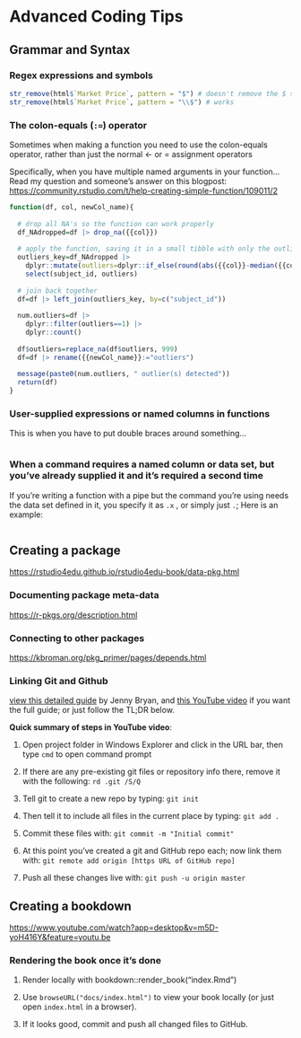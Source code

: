 # Advanced Coding Tips

## Grammar and Syntax

### Regex expressions and symbols

```r
str_remove(html$`Market Price`, pattern = "$") # doesn't remove the $ sign
str_remove(html$`Market Price`, pattern = "\\$") # works
```

### The colon-equals (`:=`) operator

Sometimes when making a function you need to use the colon-equals operator, rather than just the normal \<- or = assignment operators

Specifically, when you have multiple named arguments in your function...Read my question and someone's answer on this blogpost: <https://community.rstudio.com/t/help-creating-simple-function/109011/2>

```r
function(df, col, newCol_name){
  
  # drop all NA's so the function can work properly
  df_NAdropped=df |> drop_na({{col}})
  
  # apply the function, saving it in a small tibble with only the outlier column and a key to join by 
  outliers_key=df_NAdropped |> 
    dplyr::mutate(outliers=dplyr::if_else(round(abs({{col}}-median({{col}}))/(1.483*mad({{col}}, constant = 1)),2)>2.24,1,0)) |> 
    select(subject_id, outliers)
  
  # join back together
  df=df |> left_join(outliers_key, by=c("subject_id")) 
  
  num.outliers=df |> 
    dplyr::filter(outliers==1) |> 
    dplyr::count()
  
  df$outliers=replace_na(df$outliers, 999)
  df=df |> rename({{newCol_name}}:="outliers")
  
  message(paste0(num.outliers, " outlier(s) detected"))
  return(df)
}
```

### User-supplied expressions or named columns in functions

This is when you have to put double braces around something...

```r

```

### When a command requires a named column or data set, but you've already supplied it and it's required a second time

If you're writing a function with a pipe but the command you're using needs the data set defined in it, you specify it as `.x` , or simply just `.`; Here is an example:

```r

```

## Creating a package

<https://rstudio4edu.github.io/rstudio4edu-book/data-pkg.html>

### Documenting package meta-data

<https://r-pkgs.org/description.html>

### Connecting to other packages

<https://kbroman.org/pkg_primer/pages/depends.html>

### Linking Git and Github

[view this detailed guide](https://r-pkgs.org/git.html#git-rstudio) by Jenny Bryan, and [this YouTube video](https://www.youtube.com/watch?v=XbSwdHBiO4E) if you want the full guide; or just follow the TL;DR below.

**Quick summary of steps in YouTube video**:

1.  Open project folder in Windows Explorer and click in the URL bar, then type `cmd` to open command prompt

2.  If there are any pre-existing git files or repository info there, remove it with the following: `rd .git /S/Q`

3.  Tell git to create a new repo by typing: `git init`

4.  Then tell it to include all files in the current place by typing: `git add .`

5.  Commit these files with: `git commit -m "Initial commit"`

6.  At this point you've created a git and GitHub repo each; now link them with: `git remote add origin [https URL of GitHub repo]`

7.  Push all these changes live with: `git push -u origin master`

## Creating a bookdown

<https://www.youtube.com/watch?app=desktop&v=m5D-yoH416Y&feature=youtu.be>

### Rendering the book once it's done

1.  Render locally with bookdown::render_book("index.Rmd")

2.  Use `browseURL("docs/index.html")` to view your book locally (or just open `index.html` in a browser).

3.  If it looks good, commit and push all changed files to GitHub.
